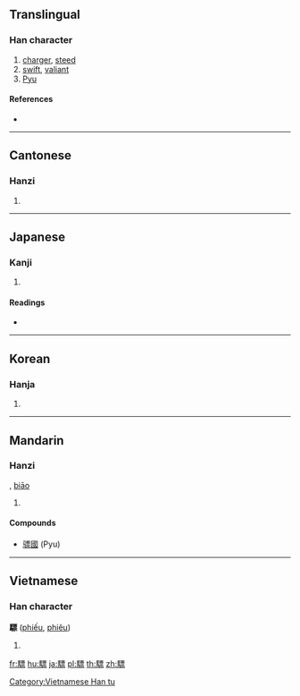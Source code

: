 {{character info/new}}
{{also|骠}}
==Translingual==

===Han character===
{{Han char|rn=187|rad=馬|as=11|sn=21|four=71391|canj=SFMWF}}

# [[charger]], [[steed]]
# [[swift]], [[valiant]]
# [[Pyu]]

====References====
* {{Han ref|kx=1444.220|dkj=44966|dj=1968.190|hdz=74574.030|uh=9A43|ud=39491|bh=C559|bd=50521}}

----

==Cantonese==

===Hanzi===
{{yue-hanzi|jyut=|y=piu3|sim=骠}}

# {{defn|lang=yue|sort=馬11}}

----

==Japanese==

===Kanji===
{{ja-kanji|grade=|rs=馬11}}

# {{defn|lang=ja|sort=馬11}}

====Readings====
* {{ja-readings|on=[[ひょう]] (hyō)|kun=[[しらかげ]] (shirakage), [[つよい]] (tsuyoi), [[いさむ]] (isamu)}}

----

==Korean==

===Hanja===
{{ko-hanja|hangeul=표|eumhun=|rv=pyo|mr=p'yo|y=phyo}}

# {{defn|lang=ko|sort=馬11}}

----

==Mandarin==

===Hanzi===
{{cmn-hanzi|sim=骠|pin=[[piào]] ([[piao4]])|wg=p'iao<sup>4</sup>}}, [[biāo]]

# {{defn|lang=cmn|sort=馬11}}

====Compounds====
* [[骠國]] (Pyu)

----

==Vietnamese==

===Han character===
'''驃''' ([[phiếu]], [[phiêu]])

# {{defn|lang=vi}}

[[Category:Vietnamese Han tu]]

[[fr:驃]]
[[hu:驃]]
[[ja:驃]]
[[pl:驃]]
[[th:驃]]
[[zh:驃]]